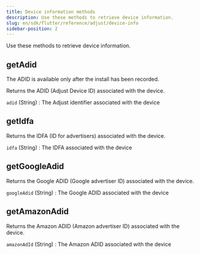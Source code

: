 ```yaml
---
title: Device information methods
description: Use these methods to retrieve device information.
slug: en/sdk/flutter/reference/adjust/device-info
sidebar-position: 2
---
```


Use these methods to retrieve device information.

<Function>

## getAdid

<Callout type="note">

The ADID is available only after the install has been recorded.

</Callout>

Returns the <Abbr>ADID (Adjust Device ID)</Abbr> associated with the device.

<slot slot="signature">


<GetAdidSig />

</slot>

<slot slot="snippet">


<GetAdid />

</slot>

<slot slot="returns">

`adid` (String)
: The Adjust identifier associated with the device

</slot>

</Function>

<Function>

## getIdfa

Returns the <Abbr>IDFA (ID for advertisers)</Abbr> associated with the device.

<slot slot="signature">


<GetIdfaSig />

</slot>

<slot slot="snippet">


<GetIdfa />

</slot>

<slot slot="returns">

`idfa` (String)
: The IDFA associated with the device

</slot>

</Function>

<Function>

## getGoogleAdid

Returns the <Abbr>Google ADID (Google advertiser ID)</Abbr> associated with the device.

<slot slot="signature">


<GetGoogleAdidSig />

</slot>

<slot slot="snippet">


<GetGoogleAdid />

</slot>

<slot slot="returns">

`googleAdid` (String)
: The Google ADID associated with the device

</slot>

</Function>

<Function>

## getAmazonAdid

Returns the <Abbr>Amazon ADID (Amazon advertiser ID)</Abbr> associated with the device.

<slot slot="signature">


<GetAmazonAdidSig />

</slot>

<slot slot="snippet">


<GetAmazonAdid />

</slot>

<slot slot="returns">

`amazonAdId` (String)
: The Amazon ADID associated with the device

</slot>

</Function>
